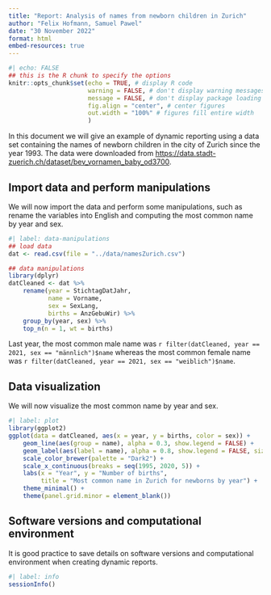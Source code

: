 ```yaml
---
title: "Report: Analysis of names from newborn children in Zurich"
author: "Felix Hofmann, Samuel Pawel"
date: "30 November 2022"
format: html
embed-resources: true
---
```


```r
#| echo: FALSE
## this is the R chunk to specify the options
knitr::opts_chunk$set(echo = TRUE, # display R code
                      warning = FALSE, # don't display warning messages
                      message = FALSE, # don't display package loading messages
                      fig.align = "center", # center figures
                      out.width = "100%" # figures fill entire width
                      )
```

In this document we will give an example of dynamic reporting using a data set containing the names of newborn children in the city of Zurich since the year 1993. The data were downloaded from <https://data.stadt-zuerich.ch/dataset/bev_vornamen_baby_od3700>.

## Import data and perform manipulations

We will now import the data and perform some manipulations, such as rename the variables into English and computing the most common name by year and sex.


```r
#| label: data-manipulations
## load data
dat <- read.csv(file = "../data/namesZurich.csv")

## data manipulations
library(dplyr)
datCleaned <- dat %>%
    rename(year = StichtagDatJahr,
           name = Vorname,
           sex = SexLang,
           births = AnzGebuWir) %>%
    group_by(year, sex) %>%
    top_n(n = 1, wt = births)
```

Last year, the most common male name was `r filter(datCleaned, year == 2021, sex == "männlich")$name` whereas the most common female name was `r filter(datCleaned, year == 2021, sex == "weiblich")$name`.

## Data visualization

We will now visualize the most common name by year and sex.

```r
#| label: plot
library(ggplot2)
ggplot(data = datCleaned, aes(x = year, y = births, color = sex)) +
    geom_line(aes(group = name), alpha = 0.3, show.legend = FALSE) +
    geom_label(aes(label = name), alpha = 0.8, show.legend = FALSE, size = 2) +
    scale_color_brewer(palette = "Dark2") +
    scale_x_continuous(breaks = seq(1995, 2020, 5)) + 
    labs(x = "Year", y = "Number of births",
         title = "Most common name in Zurich for newborns by year") +
    theme_minimal() +
    theme(panel.grid.minor = element_blank())
```

## Software versions and computational environment

It is good practice to save details on software versions and computational environment when creating dynamic reports.

```r
#| label: info
sessionInfo()
```